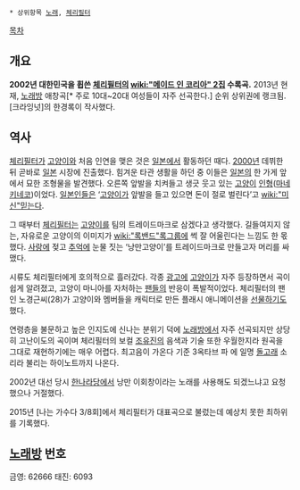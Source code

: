  * 상위항목 [[노래]], [[체리필터]]

[[목차]]

{{{#!html
<iframe width="420" height="315" src="//www.youtube.com/embed/XIgxZCPzt5w" frameborder="0" allowfullscreen></iframe>
}}}

{{{#!html
<object width="560" height="349"><param name="movie" value="http://www.youtube.com/v/2RDiPUt9wYw?version=3&amp;hl=ko_KR"></param><param name="allowFullScreen" value="true"></param><param name="allowscriptaccess" value="always"></param><embed src="http://www.youtube.com/v/2RDiPUt9wYw?version=3&amp;hl=ko_KR" type="application/x-shockwave-flash" width="560" height="349" allowscriptaccess="always" allowfullscreen="true"></embed></object>}}}


== 개요 ==
'''2002년 대한민국을 휩쓴 [[체리필터]]의 [[wiki:"메이드 인 코리아" 2집]] 수록곡.''' 
2013년 현재, [[노래방]] 애창곡[* 주로 10대~20대  여성들이 자주 선곡한다.] 순위 상위권에 랭크됨.
[크라잉넛]의 한경록이 작사했다.

== 역사 ==
[[체리필터]]가 [[고양이]]와 처음 인연을 맺은 것은 [[일본]]에서 활동하던 때다. [[2000년]] 데뷔한 뒤 곧바로 [[일본]] 시장에 진출했다. 힘겨운 타관 생활을 하던 중 이들은 [[일본]]의 한 가게 앞에서 묘한 조형물을 발견했다. 오른쪽 앞발을 치켜들고 생긋 웃고 있는 [[고양이]] [[인형]]([[마네키네코]])이었다. [[일본인]]들은 ‘[[고양이]]가 앞발을 들고 있으면 돈이 절로 벌린다’고 [[wiki:"미신"믿는다]].

그 때부터 [[체리필터]]는 [[고양이]]를 팀의 트레이드마크로 삼겠다고 생각했다. 길들여지지 않는, 자유로운 고양이의 이미지가 [[wiki:"록밴드"록그룹]]에 썩 잘 어울린다는 느낌도 한 몫 했다. [[사랑]]에 젖고 [[추억]]에 눈물 짓는 ‘낭만고양이’를 트레이드마크로 만들고자 머리를 싸맸다.

시류도 체리필터에게 호의적으로 흘러갔다. 각종 [[광고]]에 [[고양이]]가 자주 등장하면서 곡이 쉽게 알려졌고, 고양이 마니아를 자처하는 [[팬]]들의 반응이 폭발적이었다. 체리필터의 팬인 노경근씨(28)가 고양이와 멤버들을 캐릭터로 만든 플래시 애니메이션을 [[선물]]하기도 했다.

연령층을 불문하고 높은 인지도에 신나는 분위기 덕에 [[노래방]]에서 자주 선곡되지만 상당히 고난이도의 곡이며 체리필터의 보컬 [[조유진]]의 음색과 기술 또한 우월한지라 원곡을 그대로 재현하기에는 매우 어렵다. 최고음이 가온다 기준 3옥타브 파 에 일명 [[돌고래]] 소리라 불리는 하이노트까지 나온다.

2002년 대선 당시 [[한나라당]]에서 낭만 이회창이라는 노래를 사용해도 되겠느냐고 요청했으나 거절했다.

2015년 [나는 가수다 3/8회]에서 체리필터가 대표곡으로 불렀는데 예상치 못한 최하위를 기록했다.

== [[노래방]] 번호 ==
금영: 62666
태진: 6093
